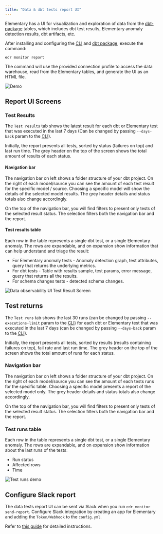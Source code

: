 ```yaml
---
title: "Data & dbt tests report UI"
---
```


Elementary has a UI for visualization and exploration of data from the [dbt-package](../project-overview/contributions#guide-on-contributing-to-the-dbt-package) tables, which includes dbt test results, Elementary anomaly detection results, dbt artifacts, etc.

After installing and configuring the [CLI](../understand-elementary/cli-install) and [dbt package](../quickstart#install-the-dbt-package), execute the command:

```shell
edr monitor report
```

The command will use the provided connection profile to access the data warehouse, read from the Elementary tables, and generate the UI as an HTML file.

<img src="https://res.cloudinary.com/mintlify/image/upload/v1659304880/elementary/Demo-2-screens_k98bdr.gif" alt="Demo" />

## Report UI Screens

### Test Results

The `Test results` tab shows the latest result for each dbt or Elementary test that was executed in the last 7 days (Can be changed by passing `--days-back` param to the [CLI](../understand-elementary/cli-advanced)).

Initially, the report presents all tests, sorted by status (failures on top) and last run time. The grey header on the top of the screen shows the total amount of results of each status.

#### Navigation bar

The navigation bar on left shows a folder structure of your dbt project. On the right of each model/source you can see the amount of each test result for the specific model / source. Choosing a specific model will show the details of the selected model results. The grey header details and status totals also change accordingly.

On the top of the navigation bar, you will find filters to present only tests of the selected result status. The selection filters both the navigation bar and the report.

#### Test results table

Each row in the table represents a single dbt test, or a single Elementary anomaly.
The rows are expandable, and on expansion show information that can help understand and triage the result:

- For Elementary anomaly tests - Anomaly detection graph, test attributes, query that returns the underlying metrics.
- For dbt tests - Table with results sample, test params, error message, query that returns all the results.
- For schema changes tests - detected schema changes.

<img
  src="https://res.cloudinary.com/mintlify/image/upload/v1659304887/elementary/data-observability-ui-test-results-screen_vgk121.gif"
  alt="Data observability UI Test Result Screen"
/>

## Test returns

The `Test runs` tab shows the last 30 runs (can be changed by passing `--executions-limit` param to the [CLI](../understand-elementary/cli-advanced)) for each dbt or Elementary test that was executed in the last 7 days (can be changed by passing `--days-back` param to the [CLI](../understand-elementary/cli-advanced)).

Initially, the report presents all tests, sorted by results (results containing failures on top), fail rate and last run time. The grey header on the top of the screen shows the total amount of runs for each status.

### Navigation bar

The navigation bar on left shows a folder structure of your dbt project. On the right of each model/source you can see the amount of each tests runs for the specific table. Choosing a specific model presents a report of the selected model only. The grey header details and status totals also change accordingly.

On the top of the navigation bar, you will find filters to present only tests of the selected result status. The selection filters both the navigation bar and the report.

### Test runs table

Each row in the table represents a single dbt test, or a single Elementary anomaly.
The rows are expandable, and on expansion show information about the last runs of the tests:

- Run status
- Affected rows
- Time

<img src="https://res.cloudinary.com/mintlify/image/upload/v1659304885/elementary/Test-Runs-video-demo_ubxssd.gif" alt="Test runs demo" />

## Configure Slack report

The data tests report UI can be sent via Slack when you run `edr monitor send-report`.
Configure Slack integration by creating an app for Elementary and adding the `Token/Webhook` to the `config.yml`.

Refer to [this guide](../quickstart/send-slack-alerts) for detailed instructions.
